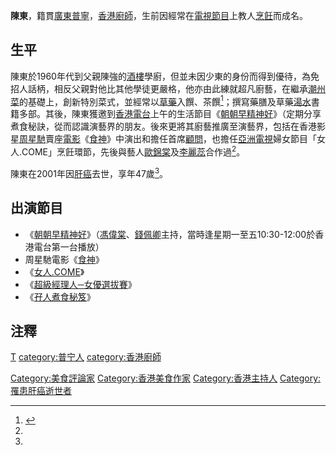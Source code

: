 {{他用
|subject=香港廚師
|other=同名或類似名的其它條目描述
|陈东
}}

'''陳東'''{{BD|1954年||2001年|}}，籍貫[[廣東|廣東]][[普寧|普寧]]，[[香港|香港]][[廚師|廚師]]，生前因經常在[[電視節目|電視節目]]上教人[[烹飪|烹飪]]而成名。

==生平==
陳東於1960年代到父親陳強的[[酒樓|酒樓]]學廚，但並未因少東的身份而得到優待，為免招人話柄，相反父親對他比其他學徒更嚴格，他亦由此練就超凡廚藝，在繼承[[潮州菜|潮州菜]]的基礎上，創新特別菜式，並經常以[[草藥|草藥]]入饌、茶饌<ref name=epochtimes>{{cite news |url=http://www.epochtimes.com/b5/1/8/13/n119054.htm |title=陳東 飲食界享盛名 |publisher=[[大紀元時報|大紀元時報]] |language=zh-hant }}</ref>；撰寫藥膳及草藥[[湯水|湯水]]書籍多部。其後，陳東獲邀到[[香港電台|香港電台]]上午的生活節目《[[朝朝早精神好|朝朝早精神好]]》（定期分享煮食秘訣，從而認識演藝界的朋友。後來更將其廚藝推廣至演藝界，包括在香港影星[[周星馳|周星馳]]賣座[[電影|電影]]《[[食神_(1996年電影)|食神]]》中演出和擔任首席[[顧問|顧問]]，也擔任[[亞洲電視|亞洲電視]]婦女節目「女人.COME」烹飪環節，先後與藝人[[歐錦棠|歐錦棠]]及[[李麗蕊|李麗蕊]]合作過<ref name=epochtimes />。

陳東在2001年因[[肝癌|肝癌]]去世，享年47歲<ref name=epochtimes />。

==出演節目==
*《[[朝朝早精神好|朝朝早精神好]]》（[[馮偉棠|馮偉棠]]、[[錢佩卿|錢佩卿]]主持，當時逢星期一至五10:30-12:00於香港電台第一台播放）
*周星馳電影《[[食神_(1996年電影)|食神]]》
*《[[女人.COME|女人.COME]]》
*《[[超級經理人─女優選拔賽|超級經理人─女優選拔賽]]》
*《[[孖人煮食秘笈|孖人煮食秘笈]]》

==注釋==
{{reflist}}

{{DEFAULTSORT:C}}
[[category:陳姓|T]]
[[category:普宁人|category:普宁人]]
[[category:香港廚師|category:香港廚師]]
[[Category:美食評論家|Category:美食評論家]]
[[Category:香港美食作家|Category:香港美食作家]]
[[Category:香港主持人|Category:香港主持人]]
[[Category:罹患肝癌逝世者|Category:罹患肝癌逝世者]]